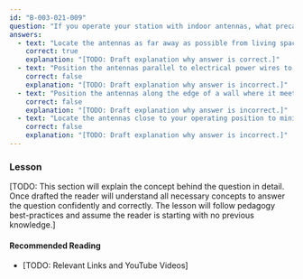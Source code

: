 ```yaml
---
id: "B-003-021-009"
question: "If you operate your station with indoor antennas, what precautions should you take when you install them?"
answers:
  - text: "Locate the antennas as far away as possible from living spaces that will be occupied while you are operating"
    correct: true
    explanation: "[TODO: Draft explanation why answer is correct.]"
  - text: "Position the antennas parallel to electrical power wires to take advantage of parasitic effects"
    correct: false
    explanation: "[TODO: Draft explanation why answer is incorrect.]"
  - text: "Position the antennas along the edge of a wall where it meets the floor or ceiling to reduce parasitic radiation"
    correct: false
    explanation: "[TODO: Draft explanation why answer is incorrect.]"
  - text: "Locate the antennas close to your operating position to minimize transmission line length"
    correct: false
    explanation: "[TODO: Draft explanation why answer is incorrect.]"
---
```


### Lesson

[TODO: This section will explain the concept behind the question in detail. Once drafted the reader will understand all necessary concepts to answer the question confidently and correctly. The lesson will follow pedagogy best-practices and assume the reader is starting with no previous knowledge.]

#### Recommended Reading

- [TODO: Relevant Links and YouTube Videos]
